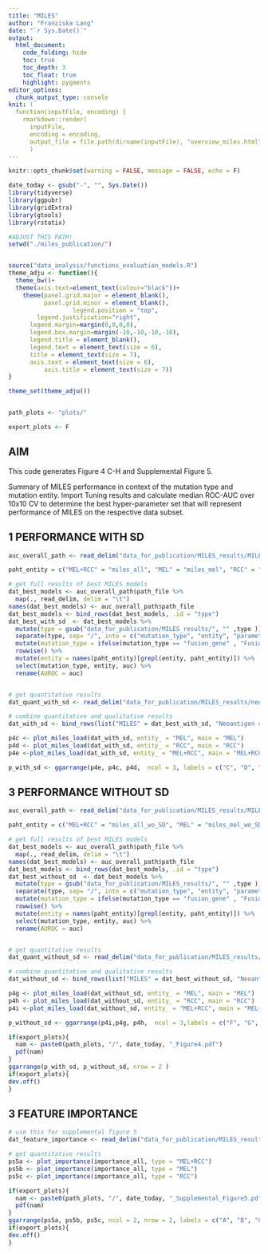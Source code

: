 ```yaml
---
title: "MILES"
author: "Franziska Lang"
date: "`r Sys.Date()`"
output: 
  html_document:
    code_folding: hide
    toc: true
    toc_depth: 3    
    toc_float: true
    highlight: pygments
editor_options: 
  chunk_output_type: console
knit: (
  function(inputFile, encoding) { 
    rmarkdown::render(
      inputFile, 
      encoding = encoding, 
      output_file = file.path(dirname(inputFile), "overview_miles.html")) }
      )
---
```


```r
knitr::opts_chunk$set(warning = FALSE, message = FALSE, echo = F)

date_today <- gsub("-", "", Sys.Date())
library(tidyverse)
library(ggpubr)
library(gridExtra)
library(gtools)
library(rstatix)

#ADJUST THIS PATH!
setwd("./miles_publication/")


source("data_analysis/functions_evaluation_models.R")
theme_adju <- function(){
  theme_bw()+ 
  theme(axis.text=element_text(colour="black"))+ 
    theme(panel.grid.major = element_blank(), 
          panel.grid.minor = element_blank(),
                  legend.position = "top",
        legend.justification="right",
      legend.margin=margin(0,0,0,0),
      legend.box.margin=margin(-10,-10,-10,-10),
      legend.title = element_blank(),
      legend.text = element_text(size = 6),
      title = element_text(size = 7),
      axis.text = element_text(size = 6),
          axis.title = element_text(size = 7))
}

theme_set(theme_adju())


path_plots <- "plots/"

export_plots <- F

```


## AIM

This code generates Figure 4 C-H and Supplemental Figure 5.  

Summary of MILES performance in context of the mutation type and mutation entity. 
Import Tuning results and calculate median ROC-AUC over 10x10 CV to determine the best hyper-parameter set that will represent performance of MILES on the respective data subset. 

## 1 PERFORMANCE WITH SD 


```r

auc_overall_path <- read_delim("data_for_publication/MILES_results/MILES_best_models_with_SD.tsv")

paht_entity = c("MEL+RCC" = "miles_all", "MEL" = "miles_mel", "RCC" = "miles_rcc" )

# get full results of best MILES models
dat_best_models <- auc_overall_path$path_file %>%
  map(., read_delim, delim = "\t")
names(dat_best_models) <- auc_overall_path$path_file
dat_best_models <- bind_rows(dat_best_models, .id = "type")
dat_best_with_sd  <- dat_best_models %>%
  mutate(type = gsub("data_for_publication/MILES_results/", "" ,type )) %>%
  separate(type, sep= "/", into = c("mutation_type", "entity", "parameter")) %>%
  mutate(mutation_type = ifelse(mutation_type == "fusion_gene" , "Fusion gene" , mutation_type))%>%
  rowwise() %>%
  mutate(entity = names(paht_entity)[grepl(entity, paht_entity)]) %>%
  select(mutation_type, entity, auc) %>%
  rename(AUROC = auc)



```

```r


# get quantitative results
dat_quant_with_sd <- read_delim("data_for_publication/MILES_results/neoantigen_candidate_load_AUROC_with_SD.tsv")


```

```r

# combine quantitative and qualitative results
dat_with_sd <- bind_rows(list("MILES" = dat_best_with_sd, "Neoantigen candidate load" = dat_quant_with_sd), .id = "type")

```

```r


p4c <- plot_miles_load(dat_with_sd, entity_ = "MEL", main = "MEL")
p4d <- plot_miles_load(dat_with_sd, entity_ = "RCC", main = "RCC")
p4e <-plot_miles_load(dat_with_sd, entity_ = "MEL+RCC", main = "MEL+RCC")

p_with_sd <- ggarrange(p4e, p4c, p4d,  ncol = 3, labels = c("C", "D", "E"))

```


## 3 PERFORMANCE WITHOUT SD 

```r

auc_overall_path <- read_delim("data_for_publication/MILES_results/MILES_best_models_without_SD.tsv")

paht_entity = c("MEL+RCC" = "miles_all_wo_SD", "MEL" = "miles_mel_wo_SD", "RCC" = "miles_rcc_wo_SD" )

# get full results of best MILES models
dat_best_models <- auc_overall_path$path_file %>%
  map(., read_delim, delim = "\t")
names(dat_best_models) <- auc_overall_path$path_file
dat_best_models <- bind_rows(dat_best_models, .id = "type")
dat_best_without_sd  <- dat_best_models %>%
  mutate(type = gsub("data_for_publication/MILES_results/", "" ,type )) %>%
  separate(type, sep= "/", into = c("mutation_type", "entity", "parameter")) %>%
  mutate(mutation_type = ifelse(mutation_type == "fusion_gene" , "Fusion gene" , mutation_type))%>%
  rowwise() %>%
  mutate(entity = names(paht_entity)[grepl(entity, paht_entity)]) %>%
  select(mutation_type, entity, auc) %>%
  rename(AUROC = auc)



```


```r


# get quantitative results
dat_quant_without_sd <- read_delim("data_for_publication/MILES_results/neoantigen_candidate_load_AUROC_with_SD.tsv")


```

```r

# combine quantitative and qualitative results
dat_without_sd <- bind_rows(list("MILES" = dat_best_without_sd, "Neoantigen candidate load" = dat_quant_without_sd), .id = "type")

```

```r


p4g <- plot_miles_load(dat_without_sd, entity_ = "MEL", main = "MEL")
p4h <- plot_miles_load(dat_without_sd, entity_ = "RCC", main = "RCC")
p4i <-plot_miles_load(dat_without_sd, entity_ = "MEL+RCC", main = "MEL+RCC")

p_without_sd <- ggarrange(p4i,p4g, p4h,  ncol = 3,labels = c("F", "G", "H"))

```


```r

if(export_plots){
  nam <- paste0(path_plots, "/", date_today, "_Figure4.pdf")
  pdf(nam)
}
ggarrange(p_with_sd, p_without_sd, nrow = 2 )
if(export_plots){
dev.off()
}

```



## 3 FEATURE IMPORTANCE

```r

# use this for supplemental figure 5 
dat_feature_importance <- read_delim("data_for_publication/MILES_results/feature_importance.tsv")

# get quantitative results
ps5a <- plot_importance(importance_all, type = "MEL+RCC")
ps5b <- plot_importance(importance_all, type = "MEL")
ps5c <- plot_importance(importance_all, type = "RCC")

if(export_plots){
  nam <- paste0(path_plots, "/", date_today, "_Supplemental_Figure5.pdf")
  pdf(nam)
}
ggarrange(ps5a, ps5b, ps5c, ncol = 2, nrow = 2, labels = c("A", "B", "C") )
if(export_plots){
dev.off()
}

```

